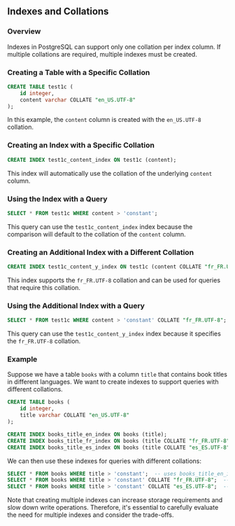 ## Indexes and Collations

### Overview

Indexes in PostgreSQL can support only one collation per index column. If multiple collations are required, multiple indexes must be created.

### Creating a Table with a Specific Collation

```sql
CREATE TABLE test1c (
    id integer,
    content varchar COLLATE "en_US.UTF-8"
);
```

In this example, the `content` column is created with the `en_US.UTF-8` collation.

### Creating an Index with a Specific Collation

```sql
CREATE INDEX test1c_content_index ON test1c (content);
```

This index will automatically use the collation of the underlying `content` column.

### Using the Index with a Query

```sql
SELECT * FROM test1c WHERE content > 'constant';
```

This query can use the `test1c_content_index` index because the comparison will default to the collation of the `content` column.

### Creating an Additional Index with a Different Collation

```sql
CREATE INDEX test1c_content_y_index ON test1c (content COLLATE "fr_FR.UTF-8");
```

This index supports the `fr_FR.UTF-8` collation and can be used for queries that require this collation.

### Using the Additional Index with a Query

```sql
SELECT * FROM test1c WHERE content > 'constant' COLLATE "fr_FR.UTF-8";
```

This query can use the `test1c_content_y_index` index because it specifies the `fr_FR.UTF-8` collation.

### Example

Suppose we have a table `books` with a column `title` that contains book titles in different languages. We want to create indexes to support queries with different collations.

```sql
CREATE TABLE books (
    id integer,
    title varchar COLLATE "en_US.UTF-8"
);

CREATE INDEX books_title_en_index ON books (title);
CREATE INDEX books_title_fr_index ON books (title COLLATE "fr_FR.UTF-8");
CREATE INDEX books_title_es_index ON books (title COLLATE "es_ES.UTF-8");
```

We can then use these indexes for queries with different collations:

```sql
SELECT * FROM books WHERE title > 'constant';  -- uses books_title_en_index
SELECT * FROM books WHERE title > 'constant' COLLATE "fr_FR.UTF-8";  -- uses books_title_fr_index
SELECT * FROM books WHERE title > 'constant' COLLATE "es_ES.UTF-8";  -- uses books_title_es_index
```

Note that creating multiple indexes can increase storage requirements and slow down write operations. Therefore, it's essential to carefully evaluate the need for multiple indexes and consider the trade-offs.
